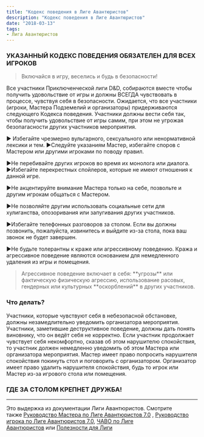 ```yaml
---
title: "Кодекс поведения в Лиге Авантюристов"
description: "Кодекс поведения в Лиге Авантюристов"
date: "2018-03-13"
tags:
- Лига Авантюристов
---
```


### УКАЗАННЫЙ КОДЕКС ПОВЕДЕНИЯ ОБЯЗАТЕЛЕН ДЛЯ ВСЕХ ИГРОКОВ

> Включайся в игру, веселись и будь в безопасности!

Все участники Приключенческой лиги D&D, собираются вместе чтобы получить удовольствие от игры и должны ВСЕГДА чувствовать в процессе, чувствуя себя в безопасности. Ожидается, что все участники (игроки, Мастера Подземелий и организаторы) придерживаются следующего Кодекса поведения. Участники должны вести себя так, чтобы получить удовольствие от игры самим, при этом не угрожая безопагасности других участников мероприятия. 

► Избегайте чрезмерно вульгарного, сексуального или ненормативной лексики и тем. ►Следуйте указаниям Мастер, избегайте споров с Мастером или другими игроками по поводу правил. 

►Не перебивайте других игроков во время их монолога или диалога. ►Избегайте перекрестных спойлеров, которые не имеют отношения к данной игре. 

►Не акцентируйте внимание Мастера только на себе, позвольте и другим игрокам общаться с Мастером. 

►Не позволяйте другим использовать социальные сети для хулиганства, опозоривания или запугивания других участников. 

►Избегайте телефонных разговоров за столом. Если вы должны позвонить, пожалуйста, извинитесь и выйдите из-за стола, пока ваш звонок не будет завершен. 

►Не будьте толерантны к краже или агрессивному поведению. Кража и агрессивное поведение являются основанием для немедленного удаления из игры и помещения.

> Агрессивное поведение включает в себя: \*\*угрозы\*\* или фактическую физическую агрессию, использование расовых, гендерных или культурных \*\*оскорблений\*\* в других участников.

### Что делать?

Участники, которые чувствуют себя в небезопасной обстановке, должны незамедлительно уведомить организатора мероприятия. Участники, заметившие деструктивное поведение, должны дать понять виновнику, что он ведёт себя не корректно. Если участник продолжает чувствует себя некомфортно, сказав об этом нарушителю спокойствия, то участник должен немедленно уведомить об этом Мастера или организатора мероприятия. Мастер имеет право попросить нарушителя спокойствия покинуть стол и поговорить с организатором. Организатор имеет право удалить нарушителя спокойствия, будь то игрок или Мастер из-за игрового стола или помещения.

### ГДЕ ЗА СТОЛОМ КРЕПНЕТ ДРУЖБА!

* * *

Это выдержка из документации Лиги Авантюристов. Смотрите также [Руководство Мастера по Лиге Авантюристов 7.0](https://adventurersleague.wordpress.com/2018/04/24/al-dm-guide-70/) , [Руководство игрока по Лиге Авантюристов 7.0](https://adventurersleague.wordpress.com/2018/04/24/%d1%80%d1%83%d0%ba%d0%be%d0%b2%d0%be%d0%b4%d1%81%d1%82%d0%b2%d0%be-%d0%b8%d0%b3%d1%80%d0%be%d0%ba%d0%b0-%d0%bf%d0%be-%d0%bb%d0%b8%d0%b3%d0%b5-%d0%b0%d0%b2%d0%b0%d0%bd%d1%82%d1%8e%d1%80%d0%b8%d1%81-2/), [ЧАВО по Лиге Авантюристов](https://adventurersleague.wordpress.com/2018/04/24/faq-adventurers-league/) или [Полезности для Лиги](https://adventurersleague.wordpress.com/2018/07/12/%d0%bf%d0%be%d0%bb%d0%b5%d0%b7%d0%bd%d0%be%d1%81%d1%82%d0%b8-%d0%b4%d0%bb%d1%8f-%d0%bb%d0%b8%d0%b3%d0%b8/)

